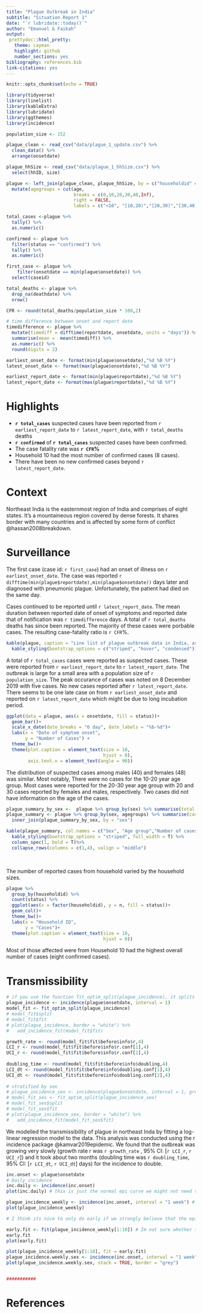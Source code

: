 ```yaml
---
title: "Plague Outbreak in India"
subtitle: "Situation Report 1"
date: "`r lubridate::today()`"
author: "Emanuel & Faikah"
output: 
 prettydoc::html_pretty:
   theme: cayman
   highlight: github
   number_sections: yes
bibliography: references.bib
link-citations: yes
---
```


```r
knitr::opts_chunk$set(echo = TRUE)

library(tidyverse)
library(linelist)
library(kableExtra)
library(lubridate)
library(ggthemes)
library(incidence)

population_size <- 152
```

```r

plague_clean <- read_csv("data/plague_1_update.csv") %>% 
  clean_data() %>% 
  arrange(onsetdate)

plague_hhSize <- read_csv("data/plague_1_hhSize.csv") %>% 
  select(hhID, size)

plague <- left_join(plague_clean, plague_hhSize, by = c("householdid" = "hhID")) %>% 
  mutate(agegroups = cut(age, 
                         breaks = c(0,10,20,30,40,Inf),
                         right = FALSE,
                         labels = c("<10", "[10,20)","[20,30)","[30,40)","40+")))

total_cases <-plague %>%
  tally() %>%
  as.numeric()

confirmed <- plague %>% 
  filter(status == "confirmed") %>% 
  tally() %>% 
  as.numeric()

first_case <- plague %>%
    filter(onsetdate == min(plague$onsetdate)) %>%
  select(caseid)

```

```r

total_deaths <- plague %>%
  drop_na(deathdate) %>% 
  nrow()

CFR <- round(total_deaths/population_size * 100,2)

```


```r
# time difference between onset and report date
timedifference <- plague %>% 
  mutate(timediff = difftime(reportdate, onsetdate, units = "days")) %>% 
  summarise(mean =  mean(timediff)) %>% 
  as.numeric() %>% 
  round(digits = 2)

```


```r

earliest_onset_date <- format(min(plague$onsetdate),"%d %B %Y")
latest_onset_date <- format(max(plague$onsetdate),"%d %B %Y")

earliest_report_date <- format(min(plague$reportdate),"%d %B %Y")
latest_report_date <- format(max(plague$reportdate),"%d %B %Y")

```
# Highlights

- **`r total_cases`** suspected cases have been reported from `r earliest_report_date` to `r latest_report_date`, with `r total_deaths` deaths
- **`r confirmed`** of **`r total_cases`** suspected cases have been confirmed.
- The case fatality rate was **`r CFR`%**
- Household 10 had the most number of confirmed cases (8 cases).
- There have been no new confirmed cases beyond `r latest_report_date`.

# Context

Northeast India is the easternmost region of India and comprises of eight states. It's a mountaineous region covered by dense forests. It shares border with many countries and is affected by some form of conflict @hassan2008breakdown.

# Surveillance

The first case (case id: `r first_case`) had an onset of illness  on `r  earliest_onset_date`. The case was reported `r  difftime(min(plague$reportdate),min(plague$onsetdate))` days later and diagnosed with pneumonic plague. Unfortunately, the patient had died on the same day. 

Cases continued to be reported until `r latest_report_date`. The mean duration between reported date of onset of symptoms and reported date that of notification was `r timedifference` days. 
A total of `r total_deaths` deaths has since been reported. The majority of these cases were porbable cases. The resulting case-fatality ratio is `r CFR`%.

```r
kable(plague, caption = "Line list of plague outbreak data in India, as of 25 January 2020") %>%
  kable_styling(bootstrap_options = c("striped", "hover", "condensed"))
```


A total of `r total_cases` cases  were reported as suspected cases. These were reported  from `r earliest_report_date` to `r latest_report_date`. The outbreak is large for a small area with a population size of `r population_size`. The peak occurance of cases was noted on 8 December 2019 with five cases. No new cases reported after `r latest_report_date`. There seems to be one late case on from `r earliest_onset_date` and reported on `r latest_report_date` which might be due to long incubation period.

```r

ggplot(data = plague, aes(x = onsetdate, fill = status))+
  geom_bar()+
  scale_x_date(date_breaks = "6 day", date_labels = "%b-%d")+
  labs(x = "Date of symptom onset",
       y = "Number of Cases") +
  theme_bw()+
  theme(plot.caption = element_text(size = 10,
                                    hjust = 0),
        axis.text.x = element_text(angle = 90))

```

The distribution of suspected cases among males (40) and females (48) was similar. Most notably, There were no cases for the 10-20 year age group. Most cases were reported for the 20-30 year age group with 20 and 30 cases reported by females and males, respectively. Two cases did not have information on the age of the cases.

```r
plague_summary_by_sex <-  plague %>% group_by(sex) %>% summarise(total.by.sex = n())
plague_summary <- plague %>% group_by(sex, agegroups) %>% summarise(cases = n()) %>%
  inner_join(plague_summary_by_sex, by = "sex")
```

```r
kable(plague_summary, col.names = c("Sex", "Age group","Number of cases", "Total"),align = "c", caption = "Summary of cases by sex and age group")%>%
  kable_styling(bootstrap_options = "striped", full_width = T) %>%
  column_spec(1, bold = T)%>%
  collapse_rows(columns = c(1,4), valign = "middle")

```

<br>


The number of reported cases from household varied by the household sizes. 

```r

plague %>% 
  group_by(householdid) %>% 
  count(status) %>% 
  ggplot(aes(x = factor(householdid), y = n, fill = status))+
  geom_col()+
  theme_bw()+
  labs(x = "Household ID",
       y = "Cases")+
  theme(plot.caption = element_text(size = 10,
                                    hjust = 0))
```

Most of those affected were from Household 10 had the highest overall number of cases (eight confirmed cases).


# Transmissibility

```r
# if you use the function fit_optim_split(plague_incidence), it splits the incidence automatically for you. I did daily analysis
plague_incidence <- incidence(plague$onsetdate, interval = 1) 
model_fit <- fit_optim_split(plague_incidence)
# model_fit$split
# model_fit$fit
# plot(plague_incidence, border = "white") %>% 
#   add_incidence_fit(model_fit$fit)

growth_rate <- round(model_fit$fit$before$info$r,4)
LCI_r <- round(model_fit$fit$before$info$r.conf[1],4)
UCI_r <- round(model_fit$fit$before$info$r.conf[2],4)
  
doubling_time <- round(model_fit$fit$before$info$doubling,4)
LCI_dt <- round(model_fit$fit$before$info$doubling.conf[1],4)
UCI_dt <- round(model_fit$fit$before$info$doubling.conf[2],4)
  
# stratified by sex
# plague_incidence_sex <- incidence(plague$onsetdate, interval = 1, groups = plague$sex)
# model_fit_sex <- fit_optim_split(plague_incidence_sex)
# model_fit_sex$split
# model_fit_sex$fit
# plot(plague_incidence_sex, border = "white") %>% 
#   add_incidence_fit(model_fit_sex$fit)

```

We modelled the transmissibility of plague in northeast Inda by fitting a log-linear regression model to the data. This analysis was conducted using the r incidence package @kamvar2019epidemic. We found that the outbreak was growing very slowly (growth rate r was `r growth_rate` , 95% CI: [`r LCI_r`, `r UCI_r`]) and it took about two months (doubling time was `r doubling_time`, 95% CI: [`r LCI_dt`, `r UCI_dt`] days) for the incidence to double.


```r

inc.onset <- plague$onsetdate
# Daily incidence
inc.daily <- incidence(inc.onset)
plot(inc.daily) # this is just the normal epi curve we might not need to change what we had earlier

plague_incidence_weekly <- incidence(inc.onset, interval = "1 week") # daily seems quite resonable interval based on the paper she gave us
plot(plague_incidence_weekly)

# I think its nice to only do early if we strongly believe that the epidemic has not reached its peak then we can only interpret the growth rate and not the decreasing rate

early.fit <- fit(plague_incidence_weekly[1:10]) # Im not sure whether this is correct. You need to filter cases before the peak
early.fit
plot(early.fit)

plot(plague_incidence_weekly[1:10], fit = early.fit)
plague_incidence.weekly.sex <- incidence(inc.onset, interval = "1 week", groups = plague$sex)# weekly, starting on Monday (ISO week, default)
plot(plague_incidence.weekly.sex, stack = TRUE, border = "grey")


###########

```

# References
